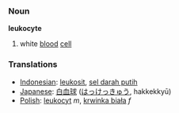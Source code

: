 === Noun ===
'''leukocyte'''

# white [[blood]] [[cell]]

=== Translations ===
*[[Indonesian]]: [[leukosit]], [[sel darah putih]]
*[[Japanese]]: [[白血球]] ([[はっけっきゅう]], hakkekkyū)
*[[Polish]]: [[leukocyt]] ''m'', [[krwinka biała]] ''f''